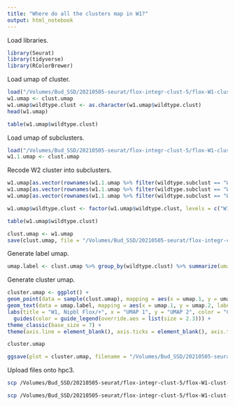 ```yaml
---
title: "Where do all the clusters map in W1?"
output: html_notebook
---
```


Load libraries.
```r
library(Seurat)
library(tidyverse)
library(RColorBrewer)
```

Load umap of cluster.
```r
load("/Volumes/Bud_SSD/20210505-seurat/flox-integr-clust-5/flox-W1-clust-2/umap-by-cluster-flox-W1-clust-2.Robj")
w1.umap <- clust.umap
w1.umap$wildtype.clust <- as.character(w1.umap$wildtype.clust)
head(w1.umap)

table(w1.umap$wildtype.clust)
```

Load umap of subclusters.
```r
load("/Volumes/Bud_SSD/20210505-seurat/flox-integr-clust-5/flox-W1-clust-2/flox-W1_1-clust-3/umap-by-cluster-flox-W1_1-clust-3.Robj")
w1.1.umap <- clust.umap
```

Recode W2 cluster into subclusters.
```r
w1.umap[as.vector(rownames(w1.1.umap %>% filter(wildtype.subclust == "W1.1.1"))), "wildtype.clust"] <- "W1.1.1"
w1.umap[as.vector(rownames(w1.1.umap %>% filter(wildtype.subclust == "W1.1.2"))), "wildtype.clust"] <- "W1.1.2"
w1.umap[as.vector(rownames(w1.1.umap %>% filter(wildtype.subclust == "W1.1.3"))), "wildtype.clust"] <- "W1.1.3"

w1.umap$wildtype.clust <- factor(w1.umap$wildtype.clust, levels = c("W1.1.1", "W1.1.2", "W1.1.3", "W1.2"))

table(w1.umap$wildtype.clust)
```

```r
clust.umap <- w1.umap
save(clust.umap, file = "/Volumes/Bud_SSD/20210505-seurat/flox-integr-clust-5/flox-W1-clust-2/umap-by-cluster-flox-W1-clust-2-4.Robj")
```

Generate label umap.
```r
umap.label <- clust.umap %>% group_by(wildtype.clust) %>% summarize(umap.1 = median(umap.1), umap.2 = median(umap.2))
```

Generate cluster umap.
```r
cluster.umap <- ggplot() +
geom_point(data = sample(clust.umap), mapping = aes(x = umap.1, y = umap.2, color = wildtype.clust), size = 0.1) +
geom_text(data = umap.label, mapping = aes(x = umap.1, y = umap.2, label = wildtype.clust), size = 3.5) +
labs(title = "W1, Nipbl Flox/+", x = "UMAP 1", y = "UMAP 2", color = "Cluster") +
  guides(color = guide_legend(override.aes = list(size = 2.3))) +
theme_classic(base_size = 7) +
theme(axis.line = element_blank(), axis.ticks = element_blank(), axis.text = element_blank(), plot.title = element_text(hjust = 0.5, size = 7), legend.key.size = unit(7, "pt"))

cluster.umap
```

```r
ggsave(plot = cluster.umap, filename = "/Volumes/Bud_SSD/20210505-seurat/flox-integr-clust-5/flox-W1-clust-2/umap-by-cluster-flox-W1-clust-2-4.png", device = "png", width = 6.5, height = 4.5, units = "in")
```

Upload files onto hpc3.
```bash
scp /Volumes/Bud_SSD/20210505-seurat/flox-integr-clust-5/flox-W1-clust-2/umap-by-cluster-flox-W1-clust-2-4.png schea2@hpc3.rcic.uci.edu:/dfs6/pub/schea2/20210505-seurat/flox-integr-clust-5/flox-W1-clust-2

scp /Volumes/Bud_SSD/20210505-seurat/flox-integr-clust-5/flox-W1-clust-2/umap-by-cluster-flox-W1-clust-2-4.Robj schea2@hpc3.rcic.uci.edu:/dfs6/pub/schea2/20210505-seurat/flox-integr-clust-5/flox-W1-clust-2
```

